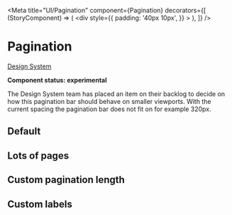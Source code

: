 
<Meta
  title="UI/Pagination"
  component={Pagination}
  decorators={[
    (StoryComponent) => (
      <div
        style={{
          padding: '40px 10px',
        }}
      >
        <StoryComponent />
      </div>
    ),
  ]}
/>

# Pagination

[Design System](https://designsystem.amsterdam.nl/7awj1hc9f/p/431c4a-pagination)

**Component status: experimental**

The Design System team has placed an item on their backlog to decide on how this pagination bar should behave on
smaller viewports. With the current spacing the pagination bar does not fit on for example 320px.

## Default

<Canvas>
  <Story name="Default">
    <Pagination page={1} pageSize={10} collectionSize={40} />
    <Pagination page={3} pageSize={10} collectionSize={50} />
    <Pagination page={6} pageSize={10} collectionSize={60} />
  </Story>
</Canvas>

## Lots of pages

<Canvas>
  <Story name="Lots of pages">
    <Pagination collectionSize={300} pageSize={10} page={2} />
    <Pagination collectionSize={300} pageSize={10} page={20} />
    <Pagination collectionSize={300} pageSize={10} page={30} />
  </Story>
</Canvas>

## Custom pagination length

<Canvas>
  <Story name="Custom pagination length">
    <Pagination
      collectionSize={300}
      pageSize={10}
      page={2}
      paginationLength={12}
    />
    <Pagination
      collectionSize={300}
      pageSize={10}
      page={20}
      paginationLength={5}
    />
  </Story>
</Canvas>

## Custom labels

<Canvas>
  <Story name="Custom Labels">
    <Pagination
      page={1}
      pageSize={10}
      collectionSize={40}
      labelPrevious="vorig document"
      labelNext="volgende document"
      ariaLabelPrevious="vorig document"
      ariaLabelNext="volgende document"
    />
  </Story>
</Canvas>
